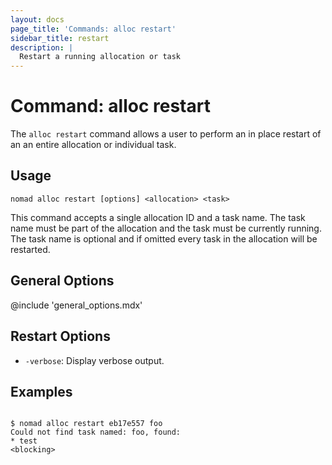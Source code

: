 ```yaml
---
layout: docs
page_title: 'Commands: alloc restart'
sidebar_title: restart
description: |
  Restart a running allocation or task
---
```


# Command: alloc restart

The `alloc restart` command allows a user to perform an in place restart of an
an entire allocation or individual task.

## Usage

```plaintext
nomad alloc restart [options] <allocation> <task>
```

This command accepts a single allocation ID and a task name. The task name must
be part of the allocation and the task must be currently running. The task name
is optional and if omitted every task in the allocation will be restarted.

## General Options

@include 'general_options.mdx'

## Restart Options

- `-verbose`: Display verbose output.

## Examples

```shell-sessionnomad alloc restart eb17e557

$ nomad alloc restart eb17e557 foo
Could not find task named: foo, found:
* test
<blocking>
```
